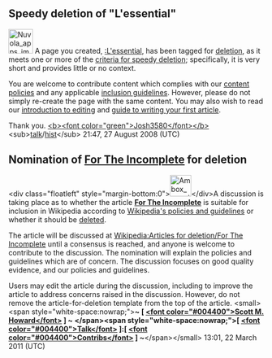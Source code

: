 <article id="19066154" title=User talk:Dewinked>
	<talkpage id="19066154" title="User talk:Dewinked">
== Speedy deletion of &quot;L'essential&quot; ==

[[Image:Nuvola apps important.svg|48px|left]] A page you created, [[:L'essential]], has been tagged for [[Wikipedia:Deletion policy|deletion]], as it meets one or more of the [[Wikipedia:Criteria for speedy deletion|criteria for speedy deletion]]; specifically, it is very short and provides little or no context.

You are welcome to contribute content which complies with our [[Wikipedia:List of policies#Content and Style|content policies]] and any applicable [[Wikipedia:Notability|inclusion guidelines]]. However, please do not simply re-create the page with the same content. You may also wish to read our [[Wikipedia:Introduction|introduction to editing]] and [[Wikipedia:Your first article|guide to writing your first article]].

Thank you. [[User:Josh3580|&lt;b&gt;&lt;font color=&quot;green&quot;&gt;Josh3580&lt;/font&gt;&lt;/b&gt;]]&lt;sub&gt;[[User_talk:Josh3580|talk]]/[[Special:Contributions/Josh3580|hist]]&lt;/sub&gt; 21:47, 27 August 2008 (UTC)

== Nomination of [[For The Incomplete]] for deletion ==

&lt;div class=&quot;floatleft&quot; style=&quot;margin-bottom:0&quot;&gt;[[File:Ambox warning orange.svg|42px|alt=|link=]]&lt;/div&gt;A discussion is taking place as to whether the article '''[[For The Incomplete]]''' is suitable for inclusion in Wikipedia according to [[Wikipedia:List of policies and guidelines|Wikipedia's policies and guidelines]] or whether it should be [[Wikipedia:Deletion policy|deleted]].

The article will be discussed at [[Wikipedia:Articles for deletion/For The Incomplete]] until a consensus is reached, and anyone is welcome to contribute to the discussion. The nomination will explain the policies and guidelines which are of concern. The discussion focuses on good quality evidence, and our policies and guidelines.

Users may edit the article during the discussion, including to improve the article to address concerns raised in the discussion.  However, do not remove the article-for-deletion template from the top of the article. &lt;small&gt;&lt;span style=&quot;white-space:nowrap;&quot;&gt;'''~ [ [[User:ScottMHoward|&lt;font color=&quot;#004400&quot;&gt;Scott M. Howard&lt;/font&gt;]] ] ~ &lt;/span&gt;&lt;span style=&quot;white-space:nowrap;&quot;&gt;[ [[User talk:ScottMHoward|&lt;font color=&quot;#004400&quot;&gt;Talk&lt;/font&gt;]] ]:[ [[Special:Contributions/ScottMHoward|&lt;font color=&quot;#004400&quot;&gt;Contribs&lt;/font&gt;]] ] ~'''&lt;/span&gt;&lt;/small&gt; 13:01, 22 March 2011 (UTC)
	</talkpage>
</article>